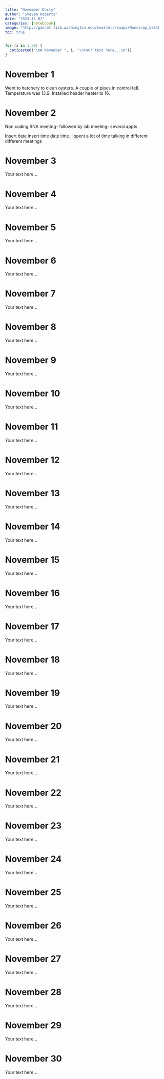 ```yaml
---
title: "November Daily"
author: "Steven Roberts"
date: "2023-11-01"
categories: [noteboook]
image: "http://gannet.fish.washington.edu/seashell/snaps/Monosnap_bestblogever_-_main_-_RStudio_2023-11-01_19-00-02.png"
toc: true
---
```



```r
for (i in 1:30) {
  cat(paste0("\n# November ", i, "\nYour text here...\n"))
}

```

# November 1

Went to hatchery to clean oysters. A couple of pipes in control fell. Temperature was 13.9. Installed header heater to 16. 

# November 2
Non coding RNA meeting- followed by lab meeting- several appts 

Insert date insert time date time.
I spent a lot of time talking in different different meetings

# November 3
Your text here...

# November 4
Your text here...

# November 5
Your text here...

# November 6
Your text here...

# November 7
Your text here...

# November 8
Your text here...

# November 9
Your text here...

# November 10
Your text here...

# November 11
Your text here...

# November 12
Your text here...

# November 13
Your text here...

# November 14
Your text here...

# November 15
Your text here...

# November 16
Your text here...

# November 17
Your text here...

# November 18
Your text here...

# November 19
Your text here...

# November 20
Your text here...

# November 21
Your text here...

# November 22
Your text here...

# November 23
Your text here...

# November 24
Your text here...

# November 25
Your text here...

# November 26
Your text here...

# November 27
Your text here...

# November 28
Your text here...

# November 29
Your text here...

# November 30
Your text here...
